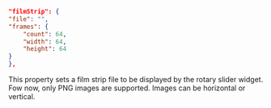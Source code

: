 ```json
"filmStrip": {
"file": "",
"frames": {
    "count": 64,
    "width": 64,
    "height": 64
}
},
```
This property sets a film strip file to be displayed by the rotary slider widget. Fow now, only PNG images are supported. Images can be horizontal or vertical. 